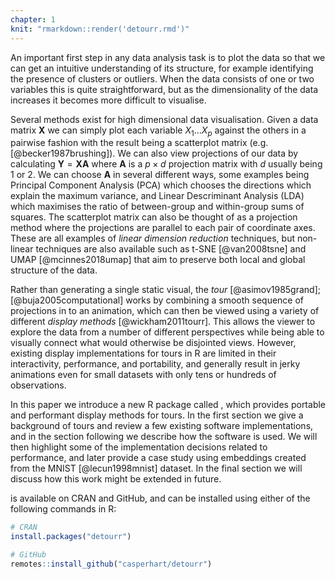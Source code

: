 ```yaml
---
chapter: 1
knit: "rmarkdown::render('detourr.rmd')"
---
```


An important first step in any data analysis task is to plot the data so that we can get an intuitive understanding of its structure, for example identifying the presence of clusters or outliers. When the data consists of one or two variables this is quite straightforward, but as the dimensionality of the data increases it becomes more difficult to visualise. 

Several methods exist for high dimensional data visualisation. Given a data matrix $\mathbf X$ we can simply plot each variable $X_1 \dots X_p$ against the others in a pairwise fashion with the result being a scatterplot matrix (e.g. [@becker1987brushing]). We can also view projections of our data by calculating $\mathbf Y = \mathbf X \mathbf A$ where $\mathbf A$ is a $p \times d$ projection matrix with $d$ usually being 1 or 2. We can choose $\mathbf A$ in several different ways, some examples being Principal Component Analysis (PCA) which chooses the directions which explain the maximum variance, and Linear Descriminant Analysis (LDA) which maximises the ratio of between-group and within-group sums of squares. The scatterplot matrix can also be thought of as a projection method where the projections are parallel to each pair of coordinate axes. These are all examples of _linear dimension reduction_ techniques, but non-linear techniques are also available such as t-SNE [@van2008tsne] and UMAP [@mcinnes2018umap] that aim to preserve both local and global structure of the data.

Rather than generating a single static visual, the _tour_ [@asimov1985grand]; [@buja2005computational] works by combining a smooth sequence of projections in to an animation, which can then be viewed using a variety of different _display methods_ [@wickham2011tourr]. This allows the viewer to explore the data from a number of different perspectives while being able to visually connect what would otherwise be disjointed views. However, existing display implementations for tours in R are limited in their interactivity, performance, and portability, and generally result in jerky animations even for small datasets with only tens or hundreds of observations.

In this paper we introduce a new R package called \CRANpkg{detourr}, which provides portable and performant display methods for tours. In the first section we give a background of tours and review a few existing software implementations, and in the section following we describe how the software is used. We will then highlight some of the implementation decisions related to performance, and later provide a case study using embeddings created from the MNIST [@lecun1998mnist] dataset. In the final section we will discuss how this work might be extended in future.

\pkg{detourr} is available on CRAN and GitHub, and can be installed using either of the following commands in R:

```r
# CRAN
install.packages("detourr")

# GitHub
remotes::install_github("casperhart/detourr")
```